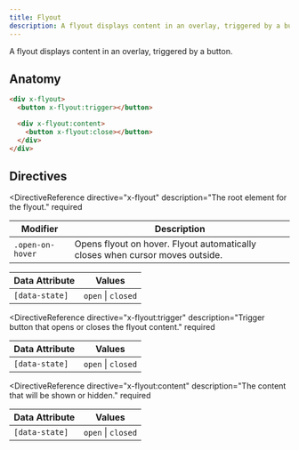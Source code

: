 ```yaml
---
title: Flyout
description: A flyout displays content in an overlay, triggered by a button.
---
```



<Toolbelt />

<Lede>A flyout displays content in an overlay, triggered by a button.</Lede>

<FlyoutDemo />

## Anatomy

```html
<div x-flyout>
  <button x-flyout:trigger></button>

  <div x-flyout:content>
    <button x-flyout:close></button>
  </div>
</div>
```

## Directives

<DirectiveReference
  directive="x-flyout"
  description="The root element for the flyout."
  required
>
  <Fragment slot="modifiers">

| Modifier         | Description                                                                   |
| ---------------- | ----------------------------------------------------------------------------- |
| `.open-on-hover` | Opens flyout on hover. Flyout automatically closes when cursor moves outside. |

  </Fragment>

  <Fragment slot="attributes">

| Data Attribute | Values             |
| -------------- | ------------------ |
| `[data-state]` | `open` \| `closed` |

  </Fragment>
</DirectiveReference>

<DirectiveReference
  directive="x-flyout:trigger"
  description="Trigger button that opens or closes the flyout content."
  required
>
  <Fragment slot="attributes">

| Data Attribute | Values             |
| -------------- | ------------------ |
| `[data-state]` | `open` \| `closed` |

  </Fragment>
</DirectiveReference>

<DirectiveReference
  directive="x-flyout:content"
  description="The content that will be shown or hidden."
  required
>
  <Fragment slot="attributes">

| Data Attribute | Values             |
| -------------- | ------------------ |
| `[data-state]` | `open` \| `closed` |

  </Fragment>
</DirectiveReference>
